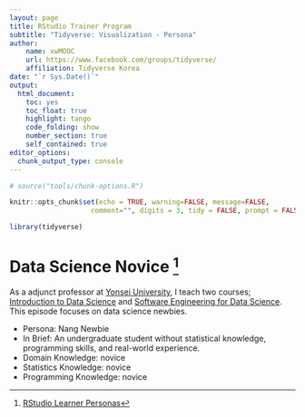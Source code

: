 ```yaml
---
layout: page
title: RStudio Trainer Program
subtitle: "Tidyverse: Visualization - Persona"
author:
    name: xwMOOC
    url: https://www.facebook.com/groups/tidyverse/
    affiliation: Tidyverse Korea
date: "`r Sys.Date()`"
output:
  html_document: 
    toc: yes
    toc_float: true
    highlight: tango
    code_folding: show
    number_section: true
    self_contained: true
editor_options: 
  chunk_output_type: console
---
```

 
``` r
# source("tools/chunk-options.R")

knitr::opts_chunk$set(echo = TRUE, warning=FALSE, message=FALSE,
                    comment="", digits = 3, tidy = FALSE, prompt = FALSE, fig.align = 'center')

library(tidyverse)
```

# Data Science Novice [^rstudio-learner-persona] {#RStudio-learner-personas}

[^rstudio-learner-persona]: [RStudio Learner Personas](https://rstudio-education.github.io/learner-personas/)

As a adjunct professor at [Yonsei University](https://www.yonsei.ac.kr/en_sc/), I teach two courses; [Introduction to Data Science](https://statkclee.github.io/yonsei/) and [Software Engineering for Data Science](https://statkclee.github.io/yonsei2/). This episode focuses on data science newbies.

- Persona: Nang Newbie
- In Brief: An undergraduate student without statistical knowledge, programming skills, and real-world experience.
- Domain Knowledge: novice
- Statistics Knowledge: novice
- Programming Knowledge: novice

